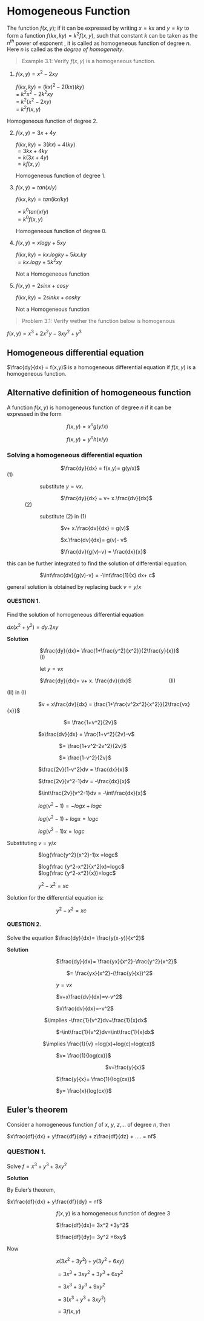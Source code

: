 
# Homogeneous Function

The function $f(x,y)$; if it can be expressed by writing $x = kx$ and $y = ky$ to form a function $f(kx,ky)= k^{2} f(x,y)$, such that constant $k$ can be taken as the $n^{th}$ power of exponent , it is called as homogeneous function of degree $n$. Here $n$ is called as the *degree of homogeneity*.

> Example 3.1: Verify $f(x,y)$ is a homogeneous function.

1. $f(x,y) = x^{2} - 2xy$
     
   $f(kx,ky)  = (kx)^{2}- 2(kx)(ky)$  
   = $k^{2} x^{2} - 2k^{2}xy$  
   = $k^{2}(x^{2}- 2xy)$  
   = $k^{2} f(x,y)$  

Homogeneous function of degree 2.

2. $f(x,y)= 3x+4y$

   $f(kx,ky)= 3(kx)+4(ky)$  
   $= 3kx+4ky$  
   $= k(3x+4y)$  
   $= k f(x,y)$  
   
   Homogeneous function of degree 1.

3. $f(x,y)= tan(x/y)$
   
   $f(kx,ky)= tan(kx/ky)$  
   
   $= k^{0} tan(x/y)$  
   $= k^{0} f(x,y)$  
   
   Homogeneous function of degree 0.

4. $f(x,y)= x log y+ 5xy$

   $f(kx,ky)=kx. log ky+ 5 kx. ky$  
   $= kx. log y+ 5k^{2} xy$  
   
   Not a  Homogeneous function

5. $f(x,y)= 2 sin x+ cos y$  

   $f(kx,ky)=2 sin kx+ cos ky$  
   
   Not a  Homogeneous function
   
> Problem 3.1: Verify wether the function below is homogenous  

$f(x,y)= x^{3}+ 2x^{2}y- 3xy^{2} + y^{3}$

## Homogeneous differential equation

$\frac{dy}{dx} = f(x,y)$ is a homogeneous differential equation if $f(x,y)$ is a homogeneous function.

## Alternative definition of homogeneous function

 A function $f(x,y)$ is homogeneous function of degree $n$ if it can be expressed in the form
 
&nbsp; &nbsp; &nbsp; &nbsp; &nbsp; &nbsp; &nbsp; &nbsp; &nbsp; &nbsp; &nbsp; &nbsp; &nbsp; &nbsp; &nbsp; &nbsp; &nbsp; &nbsp; &nbsp; &nbsp; $f(x,y)= x^{n} g(y/x)$

&nbsp; &nbsp; &nbsp; &nbsp; &nbsp; &nbsp; &nbsp; &nbsp; &nbsp; &nbsp; &nbsp; &nbsp; &nbsp; &nbsp; &nbsp; &nbsp; &nbsp; &nbsp; &nbsp; &nbsp; $f(x,y)= y^{n} h(x/y)$

### Solving a homogeneous  differential equation

&nbsp; &nbsp; &nbsp; &nbsp; &nbsp; &nbsp; &nbsp; &nbsp; &nbsp; &nbsp; &nbsp; &nbsp; &nbsp; &nbsp; &nbsp; &nbsp; &nbsp; &nbsp; $\frac{dy}{dx} = f(x,y)= g(y/x)$ &nbsp; &nbsp; &nbsp; &nbsp; &nbsp; &nbsp; &nbsp; &nbsp; &nbsp; &nbsp; &nbsp; &nbsp; &nbsp; &nbsp; &nbsp; &nbsp; &nbsp;  (1)

&nbsp; &nbsp; &nbsp; &nbsp; &nbsp; &nbsp; &nbsp; &nbsp; &nbsp; &nbsp; &nbsp; substitute $y= vx$.

&nbsp; &nbsp; &nbsp; &nbsp; &nbsp; &nbsp; &nbsp; &nbsp; &nbsp; &nbsp; &nbsp; &nbsp; &nbsp; &nbsp; &nbsp; &nbsp; &nbsp; &nbsp; $\frac{dy}{dx} = v+ x.\frac{dv}{dx}$ &nbsp; &nbsp; &nbsp; &nbsp; &nbsp; &nbsp; &nbsp; &nbsp; &nbsp; &nbsp; &nbsp; &nbsp; &nbsp; &nbsp; &nbsp; &nbsp; &nbsp; &nbsp; &nbsp; &nbsp; &nbsp;  (2)

&nbsp; &nbsp; &nbsp; &nbsp; &nbsp; &nbsp; &nbsp; &nbsp; &nbsp; &nbsp; &nbsp; substitute (2) in (1)

&nbsp; &nbsp; &nbsp; &nbsp; &nbsp; &nbsp; &nbsp; &nbsp; &nbsp; &nbsp; &nbsp; &nbsp; &nbsp; &nbsp; &nbsp; &nbsp; &nbsp; &nbsp; $v+ x.\frac{dv}{dx} = g(v)$

&nbsp; &nbsp; &nbsp; &nbsp; &nbsp; &nbsp; &nbsp; &nbsp; &nbsp; &nbsp; &nbsp; &nbsp; &nbsp; &nbsp; &nbsp; &nbsp; &nbsp; &nbsp; $x.\frac{dv}{dx}= g(v)- v$

&nbsp; &nbsp; &nbsp; &nbsp; &nbsp; &nbsp; &nbsp; &nbsp; &nbsp; &nbsp; &nbsp; &nbsp; &nbsp; &nbsp; &nbsp; &nbsp; &nbsp; &nbsp; $\frac{dv}{g(v)-v} = \frac{dx}{x}$  

this can be further integrated to find the solution of differential equation.

&nbsp; &nbsp; &nbsp; &nbsp; &nbsp; &nbsp; &nbsp; &nbsp; &nbsp; &nbsp; &nbsp; $\int\frac{dv}{g(v)-v} =  -\int\frac{1}{x} dx+ c$  

general solution is obtained by replacing back  $v= y/x$

#### QUESTION 1.

Find the solution of homogeneous differential equation  

$dx (x^{2} + y^{2})= dy. 2xy$  

**Solution**  


&nbsp; &nbsp; &nbsp; &nbsp; &nbsp; &nbsp; &nbsp; &nbsp; &nbsp; &nbsp; &nbsp; $\frac{dy}{dx}=  \frac{1+\frac{y^2}{x^2}}{2\frac{y}{x}}$ &nbsp; &nbsp; &nbsp; &nbsp; &nbsp; &nbsp; &nbsp; &nbsp; &nbsp; &nbsp; &nbsp; &nbsp; &nbsp; &nbsp; &nbsp; &nbsp; &nbsp;  (I)

&nbsp; &nbsp; &nbsp; &nbsp; &nbsp; &nbsp; &nbsp; &nbsp; &nbsp; &nbsp; &nbsp; let $y= vx$

&nbsp; &nbsp; &nbsp; &nbsp; &nbsp; &nbsp; &nbsp; &nbsp; &nbsp; &nbsp; &nbsp; $\frac{dy}{dx}= v+ x. \frac{dv}{dx}$ &nbsp; &nbsp; &nbsp; &nbsp; &nbsp; &nbsp; &nbsp; &nbsp; &nbsp; &nbsp; &nbsp; &nbsp;   (II)


(II)&nbsp;in (I)   

&nbsp; &nbsp; &nbsp; &nbsp; &nbsp; &nbsp; &nbsp; &nbsp; &nbsp; &nbsp; &nbsp;$v + x\frac{dv}{dx} = \frac{1+\frac{v^2x^2}{x^2}}{2\frac{vx}{x}}$  

&nbsp; &nbsp; &nbsp; &nbsp; &nbsp; &nbsp; &nbsp; &nbsp; &nbsp;&nbsp; &nbsp; &nbsp; &nbsp; &nbsp; &nbsp; &nbsp; &nbsp; &nbsp; &nbsp; &nbsp;$= \frac{1+v^2}{2v}$  

&nbsp; &nbsp; &nbsp; &nbsp; &nbsp; &nbsp; &nbsp; &nbsp; &nbsp; &nbsp; &nbsp;$x\frac{dv}{dx} = \frac{1+v^2}{2v}-v$ 


&nbsp; &nbsp; &nbsp; &nbsp; &nbsp; &nbsp; &nbsp; &nbsp; &nbsp; &nbsp; &nbsp;&nbsp; &nbsp; &nbsp; &nbsp; &nbsp; &nbsp; &nbsp; 
$= \frac{1+v^2-2v^2}{2v}$  

&nbsp; &nbsp; &nbsp; &nbsp; &nbsp; &nbsp; &nbsp; &nbsp; &nbsp; &nbsp; &nbsp;&nbsp; &nbsp; &nbsp; &nbsp; &nbsp; &nbsp; &nbsp; 
$= \frac{1-v^2}{2v}$  

&nbsp; &nbsp; &nbsp; &nbsp; &nbsp; &nbsp; &nbsp; &nbsp; &nbsp; &nbsp; &nbsp;$\frac{2v}{1-v^2}dv =  \frac{dx}{x}$  

&nbsp; &nbsp; &nbsp; &nbsp; &nbsp; &nbsp; &nbsp; &nbsp; &nbsp; &nbsp; &nbsp;$\frac{2v}{v^2-1}dv =  -\frac{dx}{x}$  

&nbsp; &nbsp; &nbsp; &nbsp; &nbsp; &nbsp; &nbsp; &nbsp; &nbsp; &nbsp; &nbsp;$\int\frac{2v}{v^2-1}dv =  -\int\frac{dx}{x}$  



&nbsp; &nbsp; &nbsp; &nbsp; &nbsp; &nbsp; &nbsp; &nbsp; &nbsp; &nbsp; &nbsp;$log(v^2-1) = -logx+logc$  

&nbsp; &nbsp; &nbsp; &nbsp; &nbsp; &nbsp; &nbsp; &nbsp; &nbsp; &nbsp; &nbsp;$log(v^2-1)+ logx = logc$

&nbsp; &nbsp; &nbsp; &nbsp; &nbsp; &nbsp; &nbsp; &nbsp; &nbsp; &nbsp; &nbsp;$log(v^2-1)x =logc$  

Substituting $v=y/x$  

&nbsp; &nbsp; &nbsp; &nbsp; &nbsp; &nbsp; &nbsp; &nbsp; &nbsp; &nbsp; &nbsp;$log(\frac{y^2}{x^2}-1)x =logc$  

&nbsp; &nbsp; &nbsp; &nbsp; &nbsp; &nbsp; &nbsp; &nbsp; &nbsp; &nbsp; &nbsp;$log(\frac {y^2-x^2}{x^2}x)=logc$  
&nbsp; &nbsp; &nbsp; &nbsp; &nbsp; &nbsp; &nbsp; &nbsp; &nbsp; &nbsp; &nbsp;$log(\frac {y^2-x^2}{x})=logc$


&nbsp; &nbsp; &nbsp; &nbsp; &nbsp; &nbsp; &nbsp; &nbsp; &nbsp; &nbsp; &nbsp;$y^2-x^2=xc$  

Solution for the differential equation is: 

&nbsp; &nbsp; &nbsp; &nbsp; &nbsp; &nbsp; &nbsp; &nbsp; &nbsp; &nbsp; &nbsp; &nbsp; &nbsp; &nbsp; &nbsp; &nbsp; &nbsp;$y^2-x^2=xc$  


#### QUESTION 2.

Solve the equation $\frac{dy}{dx}= \frac{y(x-y)}{x^2}$  

**Solution**  

&nbsp; &nbsp; &nbsp; &nbsp; &nbsp; &nbsp; &nbsp; &nbsp; &nbsp; &nbsp; &nbsp; &nbsp; &nbsp; &nbsp; &nbsp; &nbsp; &nbsp;$\frac{dy}{dx}= \frac{yx}{x^2}-\frac{y^2}{x^2}$  

&nbsp; &nbsp; &nbsp; &nbsp; &nbsp; &nbsp; &nbsp; &nbsp; &nbsp; &nbsp; &nbsp; &nbsp; &nbsp; &nbsp; &nbsp; &nbsp; &nbsp;&nbsp; &nbsp; &nbsp; &nbsp;$= \frac{yx}{x^2}-(\frac{y}{x})^2$  


&nbsp; &nbsp; &nbsp; &nbsp; &nbsp; &nbsp; &nbsp; &nbsp; &nbsp; &nbsp; &nbsp; &nbsp; &nbsp; &nbsp; &nbsp; &nbsp; &nbsp;$y =vx$  

&nbsp; &nbsp; &nbsp; &nbsp; &nbsp; &nbsp; &nbsp; &nbsp; &nbsp; &nbsp; &nbsp; &nbsp; &nbsp; &nbsp; &nbsp; &nbsp; &nbsp;$v+x\frac{dv}{dx}=v-v^2$  

&nbsp; &nbsp; &nbsp; &nbsp; &nbsp; &nbsp; &nbsp; &nbsp; &nbsp; &nbsp; &nbsp; &nbsp; &nbsp; &nbsp; &nbsp; &nbsp; &nbsp;$x\frac{dv}{dx}=-v^2$  

&nbsp; &nbsp; &nbsp; &nbsp; &nbsp; &nbsp; &nbsp; &nbsp; &nbsp; &nbsp; &nbsp; &nbsp; &nbsp;$\implies -\frac{1}{v^2}dv=\frac{1}{x}dx$  

&nbsp; &nbsp; &nbsp; &nbsp; &nbsp; &nbsp; &nbsp; &nbsp; &nbsp; &nbsp; &nbsp; &nbsp; &nbsp; &nbsp; &nbsp; &nbsp; &nbsp;$-\int\frac{1}{v^2}dv=\int\frac{1}{x}dx$  


&nbsp; &nbsp; &nbsp; &nbsp; &nbsp; &nbsp; &nbsp; &nbsp; &nbsp; &nbsp; &nbsp; &nbsp; $\implies \frac{1}{v} =log(x)+log(c)=log(cx)$  

&nbsp; &nbsp; &nbsp; &nbsp; &nbsp; &nbsp; &nbsp; &nbsp; &nbsp; &nbsp; &nbsp; &nbsp; &nbsp; &nbsp; &nbsp; &nbsp; &nbsp;$v= \frac{1}{log(cx)}$  

&nbsp; &nbsp; &nbsp; &nbsp; &nbsp; &nbsp; &nbsp; &nbsp; &nbsp; &nbsp; &nbsp; &nbsp; &nbsp; &nbsp; &nbsp; &nbsp; &nbsp;&nbsp; &nbsp; &nbsp; &nbsp; &nbsp; &nbsp; &nbsp; &nbsp; &nbsp; &nbsp; &nbsp; &nbsp; &nbsp; &nbsp; &nbsp; &nbsp; &nbsp;$v=\frac{y}{x}$  

&nbsp; &nbsp; &nbsp; &nbsp; &nbsp; &nbsp; &nbsp; &nbsp; &nbsp; &nbsp; &nbsp; &nbsp; &nbsp; &nbsp; &nbsp; &nbsp; &nbsp;$\frac{y}{x}= \frac{1}{log(cx)}$  

&nbsp; &nbsp; &nbsp; &nbsp; &nbsp; &nbsp; &nbsp; &nbsp; &nbsp; &nbsp; &nbsp; &nbsp; &nbsp; &nbsp; &nbsp; &nbsp; &nbsp;$y= \frac{x}{log(cx)}$  
  
  


## Euler's theorem
  
  

Consider a homogeneous function $f$ of $x$, $y$, $z$,...  of degree $n$, then  

$x\frac{df}{dx} + y\frac{df}{dy} + z\frac{df}{dz} + .... = nf$    
  
  

### QUESTION 1.

Solve $f = x^3 + y^3 + 3xy^2$   
  
  
**Solution**


 
By Euler's theorem,  
  
  
$x\frac{df}{dx} + y\frac{df}{dy} = nf$ 

&nbsp; &nbsp; &nbsp; &nbsp; &nbsp; &nbsp; &nbsp; &nbsp; &nbsp; &nbsp; &nbsp; &nbsp; &nbsp; &nbsp; &nbsp; &nbsp; &nbsp;$f(x,y)$ is a homogeneous function of degree 3  

&nbsp; &nbsp; &nbsp; &nbsp; &nbsp; &nbsp; &nbsp; &nbsp; &nbsp; &nbsp; &nbsp; &nbsp; &nbsp; &nbsp; &nbsp; &nbsp; &nbsp;$\frac{df}{dx}= 3x^2 +3y^2$  

&nbsp; &nbsp; &nbsp; &nbsp; &nbsp; &nbsp; &nbsp; &nbsp; &nbsp; &nbsp; &nbsp; &nbsp; &nbsp; &nbsp; &nbsp; &nbsp; &nbsp;$\frac{df}{dy}= 3y^2 +6xy$  

Now  

&nbsp; &nbsp; &nbsp; &nbsp; &nbsp; &nbsp; &nbsp; &nbsp; &nbsp; &nbsp; &nbsp; &nbsp; &nbsp; &nbsp; &nbsp; &nbsp; &nbsp;$x(3x^2+3y^2) +y(3y^2+6xy)$  

&nbsp; &nbsp; &nbsp; &nbsp; &nbsp; &nbsp; &nbsp; &nbsp; &nbsp; &nbsp; &nbsp; &nbsp; &nbsp; &nbsp; &nbsp; &nbsp; &nbsp;$=3x^3+3xy^2+3y^3+6xy^2$  

&nbsp; &nbsp; &nbsp; &nbsp; &nbsp; &nbsp; &nbsp; &nbsp; &nbsp; &nbsp; &nbsp; &nbsp; &nbsp; &nbsp; &nbsp; &nbsp; &nbsp;$=3x^3+3y^3+9xy^2$  

&nbsp; &nbsp; &nbsp; &nbsp; &nbsp; &nbsp; &nbsp; &nbsp; &nbsp; &nbsp; &nbsp; &nbsp; &nbsp; &nbsp; &nbsp; &nbsp; &nbsp;$=3(x^3+y^3+3xy^2)$  

&nbsp; &nbsp; &nbsp; &nbsp; &nbsp; &nbsp; &nbsp; &nbsp; &nbsp; &nbsp; &nbsp; &nbsp; &nbsp; &nbsp; &nbsp; &nbsp; &nbsp;$=3f(x,y)$  
















